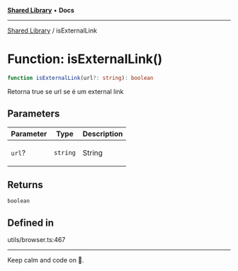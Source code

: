 
<Meta title="Libs/Shared/functions/isExternalLink" />



[**Shared Library**](/?path=/docs/libs-shared-overview--page) • **Docs**

***

[Shared Library](/?path=/docs/libs-shared-overview--page) / isExternalLink

# Function: isExternalLink()

```ts
function isExternalLink(url?: string): boolean
```

Retorna true se url se é um external link

## Parameters

<table>
<thead>
<tr>
<th>Parameter</th>
<th>Type</th>
<th>Description</th>
</tr>
</thead>
<tbody>
<tr>
<td>

`url`?

</td>
<td>

`string`

</td>
<td>

String

</td>
</tr>
</tbody>
</table>

## Returns

`boolean`

## Defined in

utils/browser.ts:467


***

Keep calm and code on 🤘.